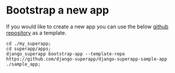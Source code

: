 # Bootstrap a new app

If you would like to create a new app you can use the below [github repository](https://github.com/django-superapp/django-superapp-sample-app) as a template.

```shell
cd ./my_superapp;
cd superapp/apps;
django_superapp bootstrap-app --template-repo https://github.com/django-superapp/django-superapp-sample-app ./sample_app;
```

